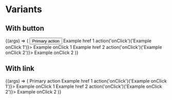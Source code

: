 
<Meta title="Components/Dropdown" component={Dropdown} />

# Variants

## With button

<Canvas>
  <Story
    name="With button"
    args={{
      variant: DropDownVariants.PRIMARY,
    }}
  >
    {(args) => (
      <Dropdown {...args}>
        <Button
          onClick={action('onClick')('Example onClick primary action')}
          variant={args.variant}
        >
          Primary action
        </Button>
        <Dropdown.Item href="#example-href-1">Example href 1</Dropdown.Item>
        <Dropdown.Item onClick={() => action('onClick')('Example onClick 1')}>
          Example onClick 1
        </Dropdown.Item>
        <Dropdown.Divider />
        <Dropdown.Item href="#example-href-2">Example href 2</Dropdown.Item>
        <Dropdown.Item onClick={() => action('onClick')('Example onClick 2')}>
          Example onClick 2
        </Dropdown.Item>
      </Dropdown>
    )}
  </Story>
</Canvas>

<ArgsTable story="With button" />

## With link

<Canvas>
  <Story
    name="With link"
    args={{
      variant: DropDownVariants.PRIMARY,
    }}
  >
    {(args) => (
      <Dropdown {...args}>
        <Link href="#example" variant={args.variant}>
          Primary action
        </Link>
        <Dropdown.Item href="#example-href-1">Example href 1</Dropdown.Item>
        <Dropdown.Item onClick={() => action('onClick')('Example onClick 1')}>
          Example onClick 1
        </Dropdown.Item>
        <Dropdown.Divider />
        <Dropdown.Item href="#example-href-2">Example href 2</Dropdown.Item>
        <Dropdown.Item onClick={() => action('onClick')('Example onClick 2')}>
          Example onClick 2
        </Dropdown.Item>
      </Dropdown>
    )}
  </Story>
</Canvas>

<ArgsTable story="With link" />
